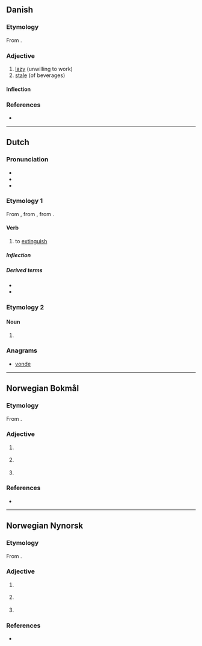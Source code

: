 ==Danish==

===Etymology===
From {{der|da|non|dofinn||dead}}.

===Adjective===
{{da-adj}}

# [[lazy]] (unwilling to work)
# [[stale]] (of beverages)

====Inflection====
{{da-infl-adj|dovn|est}}

===References===
* {{R:DDO}}

----

==Dutch==

===Pronunciation===
* {{IPA|lang=nl|/ˈdoːvə(n)/}}
* {{audio|Nl-doven.ogg|Audio|lang=nl}}
* {{rhymes|oːvən|lang=nl}}

===Etymology 1===
From {{inh|nl|dum|dôven}}, from {{inh|nl|odt|*dōven}}, from {{inh|nl|gem-pro|*daubijaną}}.

====Verb====
{{nl-verb}}

# {{lb|nl|ergative}} to [[extinguish]]

=====Inflection=====
{{nl-conj-wk|doof|dove}}

=====Derived terms=====
* {{l|nl|uitdoven}}
* {{l|nl|verdoven}}

===Etymology 2===
{{nonlemma}}

====Noun====
{{head|nl|noun plural form}}

# {{nl-noun form of|pl|dove}}

===Anagrams===
* [[vonde#Dutch|vonde]]

----

==Norwegian Bokmål==

===Etymology===
From {{der|nb|non|dofinn||dead}}.

===Adjective===
{{head|nb|adjective|neuter singular|dovent|definite singular and plural|dovne|comparative|dovnere|indefinite superlative|dovnest|definite superlative|dovneste}}

# {{l|en|lazy}} {{q|unwilling to work}}
# {{l|en|flat}} {{q|e.g. beer}}
# {{l|en|numb}} {{q|limbs}}

===References===
* {{R:The Bokmål Dictionary}}

----

==Norwegian Nynorsk==

===Etymology===
From {{der|nn|non|dofinn||dead}}.

===Adjective===
{{head|nn|adjective|neuter singular|dove|or|dovent|definite singular and plural|dovne|comparative|dovnare|indefinite superlative|dovnast|definite superlative|dovnaste}}

# {{l|en|lazy}} {{q|unwilling to work}}
# {{l|en|flat}} {{q|e.g. beer}}
# {{l|en|numb}} {{q|limbs}}

===References===
* {{R:The Nynorsk Dictionary}}